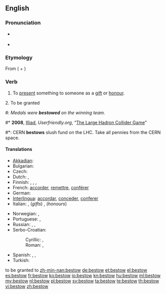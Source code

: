 ==English==

===Pronunciation===
* {{a|US|UK}} {{IPA|bɪˈstoʊ}}
* {{rhymes|əʊ}}

===Etymology===
From {{etyl|enm}} {{term|bistowen}} ({{term|be-}} + {{term|stowen}})

===Verb===
{{en-verb}}

# {{transitive}} To [[present]] something to someone as a [[gift]] or [[honour]].
2. To be granted
#: ''Medals were '''bestowed''' on the winning team.''
#* '''2008''', [[w:J. D. Frazer|Illiad]], ''Userfriendly.org'', “[http://ars.userfriendly.org/cartoons/?id=20080928 The Large Hadron Collider Game]”
#*: CERN '''bestows''' slush fund on the LHC.  Take all pennies from the CERN space.

====Translations====
{{trans-top|present a thing as a gift or honour}}
*[[Akkadian]]: {{t|akk|𒁀|tr=[[Image:B014ellst.png|30px]] qiāšu, BA}}
* Bulgarian: {{t|bg|дарявам|tr=darjávam}}
* Czech: {{t-|cs|udělit}}
* Dutch: {{t+|nl|toekennen}}, {{t+|nl|schenken}}
* Finnish: {{t+|fi|lahjoittaa}}, {{t+|fi|myöntää}}, {{t+|fi|suoda}}, {{t-|fi|ojentaa}}
* French: [[accorder]], [[remettre]], [[conférer]] {{qualifier|in some formulations only}}
* German: {{t+|de|schenken}}
* [[Interlingua]]: [[accordar]], [[conceder]], [[conferer]]
* Italian: {{t+|it|donare}}, (''gifts'') {{t+|it|elargire}}, (''honours'') {{t+|it|conferire}}
{{trans-mid}}
* Norwegian: {{t+|no|forære}}, {{t+|no|skjenke}}
* Portuguese: {{t+|pt|conceder}},  {{t+|pt|conferir}}
* Russian: {{t+|ru|преподносить}}, {{t+|ru|вручать}}, {{t+|ru|дарить}}
* Serbo-Croatian:
*: Cyrillic: {{t|sh|поклонити}}, {{t|sh|даровати}}
*: Roman: {{t|sh|pokloniti}}, {{t|sh|darovati}}
* Spanish: {{t+|es|acordar}}, {{t-|es|conceder}}, {{t+|es|conferir}}
* Turkish: {{t|tr|sunmak}}
{{trans-bottom}}
to be granted to
[[zh-min-nan:bestow]]
[[de:bestow]]
[[et:bestow]]
[[el:bestow]]
[[es:bestow]]
[[fr:bestow]]
[[ko:bestow]]
[[io:bestow]]
[[kn:bestow]]
[[hu:bestow]]
[[ml:bestow]]
[[my:bestow]]
[[nl:bestow]]
[[pl:bestow]]
[[sv:bestow]]
[[ta:bestow]]
[[te:bestow]]
[[th:bestow]]
[[vi:bestow]]
[[zh:bestow]]
